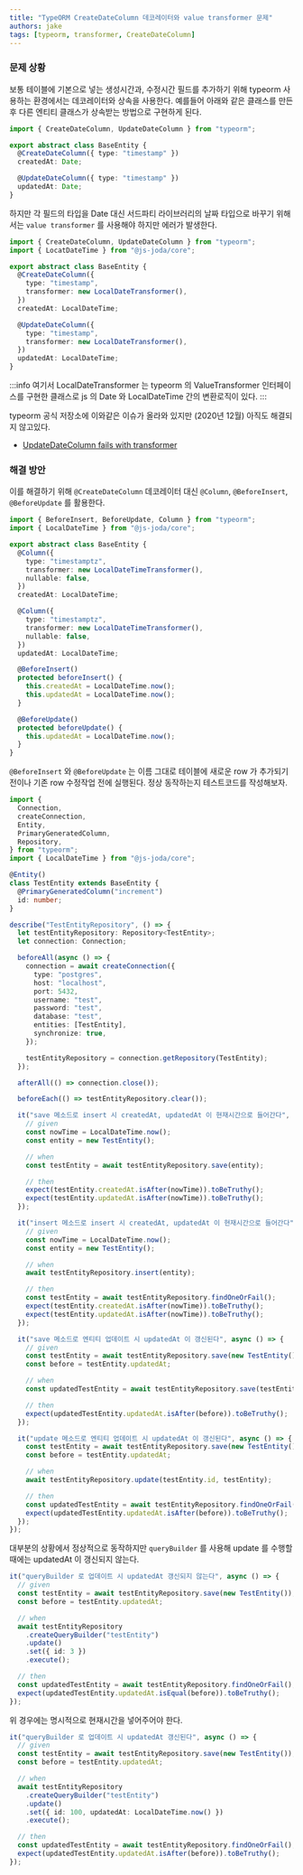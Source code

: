 ```yaml
---
title: "TypeORM CreateDateColumn 데코레이터와 value transformer 문제"
authors: jake
tags: [typeorm, transformer, CreateDateColumn]
---
```


### 문제 상황

보통 테이블에 기본으로 넣는 생성시간과, 수정시간 필드를 추가하기 위해 typeorm 사용하는 환경에서는 데코레이터와 상속을 사용한다.
예를들어 아래와 같은 클래스를 만든 후 다른 엔티티 클래스가 상속받는 방법으로 구현하게 된다.

<!--truncate-->

```ts
import { CreateDateColumn, UpdateDateColumn } from "typeorm";

export abstract class BaseEntity {
  @CreateDateColumn({ type: "timestamp" })
  createdAt: Date;

  @UpdateDateColumn({ type: "timestamp" })
  updatedAt: Date;
}
```

하지만 각 필드의 타입을 Date 대신 서드파티 라이브러리의 날짜 타입으로 바꾸기 위해서는 `value transformer` 를 사용해야 하지만 에러가 발생한다.

```ts
import { CreateDateColumn, UpdateDateColumn } from "typeorm";
import { LocatDateTime } from "@js-joda/core";

export abstract class BaseEntity {
  @CreateDateColumn({
    type: "timestamp",
    transformer: new LocalDateTransformer(),
  })
  createdAt: LocalDateTime;

  @UpdateDateColumn({
    type: "timestamp",
    transformer: new LocalDateTransformer(),
  })
  updatedAt: LocalDateTime;
}
```

:::info
여기서 LocalDateTransformer 는 typeorm 의 ValueTransformer 인터페이스를 구현한 클래스로
js 의 Date 와 LocalDateTime 간의 변환로직이 있다.
:::

typeorm 공식 저장소에 이와같은 이슈가 올라와 있지만 (2020년 12월) 아직도 해결되지 않고있다.

- [UpdateDateColumn fails with transformer](https://github.com/typeorm/typeorm/issues/7150)

### 해결 방안

이를 해결하기 위해 `@CreateDateColumn` 데코레이터 대신 `@Column`, `@BeforeInsert`, `@BeforeUpdate` 를 활용한다.

```ts
import { BeforeInsert, BeforeUpdate, Column } from "typeorm";
import { LocalDateTime } from "@js-joda/core";

export abstract class BaseEntity {
  @Column({
    type: "timestamptz",
    transformer: new LocalDateTimeTransformer(),
    nullable: false,
  })
  createdAt: LocalDateTime;

  @Column({
    type: "timestamptz",
    transformer: new LocalDateTimeTransformer(),
    nullable: false,
  })
  updatedAt: LocalDateTime;

  @BeforeInsert()
  protected beforeInsert() {
    this.createdAt = LocalDateTime.now();
    this.updatedAt = LocalDateTime.now();
  }

  @BeforeUpdate()
  protected beforeUpdate() {
    this.updatedAt = LocalDateTime.now();
  }
}
```

`@BeforeInsert` 와 `@BeforeUpdate` 는 이름 그대로 테이블에 새로운 row 가 추가되기 전이나 기존 row 수정작업 전에 실행된다.
정상 동작하는지 테스트코드를 작성해보자.

```ts
import {
  Connection,
  createConnection,
  Entity,
  PrimaryGeneratedColumn,
  Repository,
} from "typeorm";
import { LocalDateTime } from "@js-joda/core";

@Entity()
class TestEntity extends BaseEntity {
  @PrimaryGeneratedColumn("increment")
  id: number;
}

describe("TestEntityRepository", () => {
  let testEntityRepository: Repository<TestEntity>;
  let connection: Connection;

  beforeAll(async () => {
    connection = await createConnection({
      type: "postgres",
      host: "localhost",
      port: 5432,
      username: "test",
      password: "test",
      database: "test",
      entities: [TestEntity],
      synchronize: true,
    });

    testEntityRepository = connection.getRepository(TestEntity);
  });

  afterAll(() => connection.close());

  beforeEach(() => testEntityRepository.clear());

  it("save 메소드로 insert 시 createdAt, updatedAt 이 현재시간으로 들어간다", async () => {
    // given
    const nowTime = LocalDateTime.now();
    const entity = new TestEntity();

    // when
    const testEntity = await testEntityRepository.save(entity);

    // then
    expect(testEntity.createdAt.isAfter(nowTime)).toBeTruthy();
    expect(testEntity.updatedAt.isAfter(nowTime)).toBeTruthy();
  });

  it("insert 메소드로 insert 시 createdAt, updatedAt 이 현재시간으로 들어간다", async () => {
    // given
    const nowTime = LocalDateTime.now();
    const entity = new TestEntity();

    // when
    await testEntityRepository.insert(entity);

    // then
    const testEntity = await testEntityRepository.findOneOrFail();
    expect(testEntity.createdAt.isAfter(nowTime)).toBeTruthy();
    expect(testEntity.updatedAt.isAfter(nowTime)).toBeTruthy();
  });

  it("save 메소드로 엔티티 업데이트 시 updatedAt 이 갱신된다", async () => {
    // given
    const testEntity = await testEntityRepository.save(new TestEntity());
    const before = testEntity.updatedAt;

    // when
    const updatedTestEntity = await testEntityRepository.save(testEntity);

    // then
    expect(updatedTestEntity.updatedAt.isAfter(before)).toBeTruthy();
  });

  it("update 메소드로 엔티티 업데이트 시 updatedAt 이 갱신된다", async () => {
    const testEntity = await testEntityRepository.save(new TestEntity());
    const before = testEntity.updatedAt;

    // when
    await testEntityRepository.update(testEntity.id, testEntity);

    // then
    const updatedTestEntity = await testEntityRepository.findOneOrFail();
    expect(updatedTestEntity.updatedAt.isAfter(before)).toBeTruthy();
  });
});
```

대부분의 상황에서 정상적으로 동작하지만 `queryBuilder` 를 사용해 update 를 수행할 때에는 updatedAt 이 갱신되지 않는다.

```ts
it("queryBuilder 로 업데이트 시 updatedAt 갱신되지 않는다", async () => {
  // given
  const testEntity = await testEntityRepository.save(new TestEntity());
  const before = testEntity.updatedAt;

  // when
  await testEntityRepository
    .createQueryBuilder("testEntity")
    .update()
    .set({ id: 3 })
    .execute();

  // then
  const updatedTestEntity = await testEntityRepository.findOneOrFail();
  expect(updatedTestEntity.updatedAt.isEqual(before)).toBeTruthy();
});
```

위 경우에는 명시적으로 현재시간을 넣어주어야 한다.

```ts
it("queryBuilder 로 업데이트 시 updatedAt 갱신된다", async () => {
  // given
  const testEntity = await testEntityRepository.save(new TestEntity());
  const before = testEntity.updatedAt;

  // when
  await testEntityRepository
    .createQueryBuilder("testEntity")
    .update()
    .set({ id: 100, updatedAt: LocalDateTime.now() })
    .execute();

  // then
  const updatedTestEntity = await testEntityRepository.findOneOrFail();
  expect(updatedTestEntity.updatedAt.isAfter(before)).toBeTruthy();
});
```
